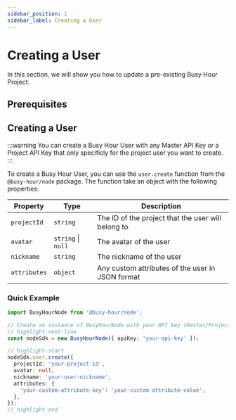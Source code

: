 ```yaml
---
sidebar_position: 1
sidebar_label: Creating a User
---
```



# Creating a User

In this section, we will show you how to update a pre-existing Busy Hour Project.

## Prerequisites

<Prerequisites />

## Creating a User

:::warning
You can create a Busy Hour User with any Master API Key or a Project API Key that only specificly for the project user you want to create.
:::

To create a Busy Hour User, you can use the `user.create` function from the `@busy-hour/node` package. The function take an object with the following properties:

| Property     | Type               | Description                                        |
| ------------ | ------------------ | -------------------------------------------------- |
| `projectId`  | `string`           | The ID of the project that the user will belong to |
| `avatar`     | `string` \| `null` | The avatar of the user                             |
| `nickname`   | `string`           | The nickname of the user                           |
| `attributes` | `object`           | Any custom attributes of the user in JSON format   |

### Quick Example

```ts title="src/main.ts"
import BusyHourNode from '@busy-hour/node';

// Create an instance of BusyHourNode with your API key (Master/Project)
// highlight-next-line
const nodeSdk = new BusyHourNode({ apiKey: 'your-api-key' });

// highlight-start
nodeSdk.user.create({
  projectId: 'your-project-id',
  avatar: null,
  nickname: 'your-user-nickname',
  attributes: {
    'your-custom-attribute-key': 'your-custom-attribute-value',
  },
});
// highlight-end
```
